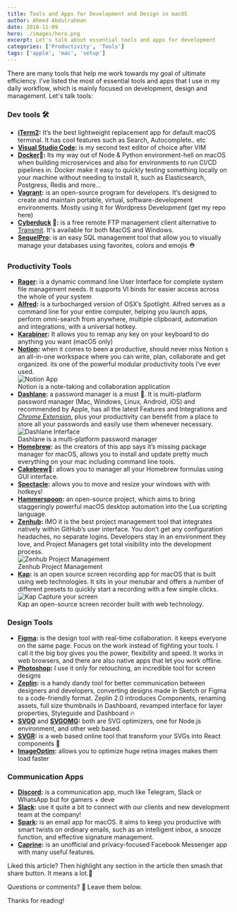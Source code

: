 ```yaml
---
title: Tools and Apps for Development and Design in macOS
author: Ahmed Abdulrahman
date: 2018-11-09
hero: ./images/hero.png
excerpt: Let's talk about essential tools and apps for development
categories: ['Productivity', 'Tools']
tags: ['apple', 'mac', 'setup']
---
```

There are many tools that help me work towards my goal of ultimate efficiency. I've listed the most of essential tools and apps that I use in my daily workflow, which is mainly focused on development, design and management. Let's talk tools:

### Dev tools 🛠
- **[iTerm2](https://www.iterm2.com/):** It’s the best lightweight replacement app for default macOS terminal. It has cool features such as Search, Autocomplete.. etc
- **[Visual Studio Code](https://code.visualstudio.com/):** is my second text editor of choice after VIM
- **[Docker](https://www.docker.com/)🐬:** Its my way out of Node & Python environment-hell on macOS when building microservices and also for environments to run CI/CD pipelines in. Docker make it easy to quickly testing something locally on your machine without needing to install it, such as Elasticsearch, Postgress, Redis and more…
- **[Vagrant](https://www.vagrantup.com/):** is an open-source program for developers. It’s designed to create and maintain portable, virtual, software-development environments. Mostly using it for Wordpress Development (get my repo here)
- **[Cyberduck](https://cyberduck.io/) 🐣:** is a free remote FTP management client alternative to [Transmit](https://panic.com/transmit/). It's available for both MacOS and Windows.
- **[SequelPro](http://www.sequelpro.com/):** is an easy SQL management tool that allow you to visually manage your databases using favorites, colors and emojis ⛑

### Productivity Tools
- **[Rager](https://ranger.github.io/):** is a dynamic command line User Interface for complete system file management needs. It supports VI binds for easier access across the whole of your system
- **[Alfred](https://www.alfredapp.com/):** is a turbocharged version of OSX’s Spotlight. Alfred serves as a command line for your entire computer, helping you launch apps, perform omni-search from anywhere, multiple clipboard, automation and integrations, with a universal hotkey.
- **[Karabiner](https://pqrs.org/osx/karabiner/):** It allows you to remap any key on your keyboard to do anything you want (macOS only)
- **[Notion](https://www.notion.so/):** when it comes to been a productive, should never miss Notion s an all-in-one workspace where you can write, plan, collaborate and get organized. its one of the powerful modular productivity tools I’ve ever used.
  <div class="Image__Small">
    <img src="./images/notion.png" alt="Notion App" />
    <figcaption>Notion is a note-taking and collaboration application</figcaption>
  </div>
- **[Dashlane](https://www.dashlane.com/):** a password manager is a must 🔐. It is multi-platform password manager (Mac, Windows, Linux, Android, iOS) and recommended by Apple, has all the latest Features and Integrations and *[Chrome Extension](https://chrome.google.com/webstore/detail/dashlane-password-manager/fdjamakpfbbddfjaooikfcpapjohcfmg?hl=en)*, plus your productivity can benefit from a place to store all your passwords and easily use them whenever necessary.
  <div class="Image__Small">
    <img src="./images/dashlane.jpeg" alt="Dashlane Interface" />
    <figcaption>Dashlane is a multi-platform password manager</figcaption>
  </div>
- **[Homebrew](https://brew.sh/):** as the creators of this app says it’s missing package manager for macOS, allows you to install and update pretty much everything on your mac including command line tools.
- **[Cakebrew](https://www.cakebrew.com/)🎂:** allows you to manager all your Homebrew formulas using GUI interface.
- **[Spectacle](https://www.spectacleapp.com/):** allows you to move and resize your windows with with hotkeys!
- **[Hammerspoon](https://www.hammerspoon.org/):** an open-source project, which aims to bring staggeringly powerful macOS desktop automation into the Lua scripting language.
- **[Zenhub](https://www.zenhub.com/):** IMO it is the best project management tool that integrates natively within GitHub’s user interface. You don’t get any configuration headaches, no separate logins. Developers stay in an environment they love, and Project Managers get total visibility into the development process.
  <div class="Image__Small">
    <img src="./images/zenhub.jpeg" alt="Zenhub Project Management" />
    <figcaption>Zenhub Project Management</figcaption>
  </div>
- **[Kap](https://getkap.co/):** is an open source screen recording app for macOS that is built using web technologies. It sits in your menubar and offers a number of different presets to quickly start a recording with a few simple clicks.
  <div class="Image__Small">
    <img src="./images/kap.png" alt="Kap Capture your screen" />
    <figcaption>Kap an open-source screen recorder built with web technology.</figcaption>
  </div>

### Design Tools
- **[Figma](https://www.figma.com/):** is the design tool with real-time collaboration. it keeps everyone on the same page. Focus on the work instead of fighting your tools. I call it the big boy gives you the power, flexibility and speed. It works in web browsers, and there are also native apps that let you work offline.
- **[Photoshop](https://www.adobe.com/products/photoshop.html):** I use it only for retouching, an incredible tool for screen designs
- **[Zeplin](https://zeplin.io/):** is a handy dandy tool for better communication between designers and developers, converting designs made in Sketch or Figma to a code-friendly format. Zeplin 2.0 introduces Components, renaming assets, full size thumbnails in Dashboard, revamped interface for layer properties, Styleguide and Dashboard 🔥
- **[SVGO](https://github.com/svg/svgo)** and **[SVGOMG](https://jakearchibald.github.io/svgomg/):** both are SVG optimizers, one for Node.js environment, and other web based.
- **[SVGR](https://github.com/smooth-code/svgr):** is a web based online tool that transform your SVGs into React components 🦁
- **[ImageOptim](https://imageoptim.com/mac):** allows you to optimize huge retina images makes them load faster

### Communication Apps
- **[Discord](https://discordapp.com/):** is a communication app, much like Telegram, Slack or WhatsApp but for gamers + deve
- **[Slack](https://slack.com/intl/en-se/):** use it quite a bit to connect with our clients and new development team at the company!
- **[Spark](https://sparkmailapp.com/):** is an email app for macOS. It aims to keep you productive with smart twists on ordinary emails, such as an intelligent inbox, a snooze function, and effective signature management.
- **[Caprine](https://github.com/sindresorhus/caprine):** is an unofficial and privacy-focused Facebook Messenger app with many useful features.

Liked this article? Then highlight any section in the article then smash that share button. It means a lot.🙌

Questions or comments? 🤔 Leave them below.

Thanks for reading!
